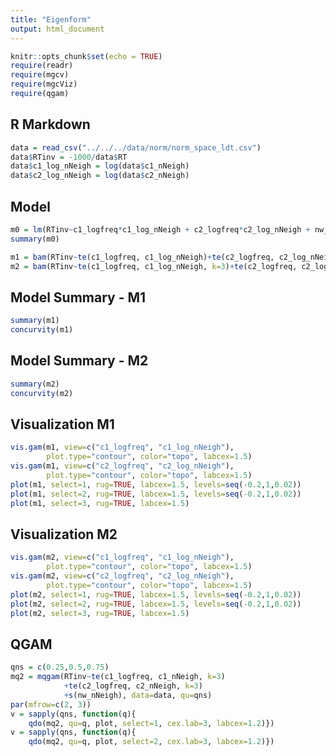```yaml
---
title: "Eigenform"
output: html_document
---
```


```r
knitr::opts_chunk$set(echo = TRUE)
require(readr)
require(mgcv)
require(mgcViz)
require(qgam)
```

## R Markdown


```r
data = read_csv("../../../data/norm/norm_space_ldt.csv")
data$RTinv = -1000/data$RT
data$c1_log_nNeigh = log(data$c1_nNeigh)
data$c2_log_nNeigh = log(data$c2_nNeigh)
```

## Model

```r
m0 = lm(RTinv~c1_logfreq*c1_log_nNeigh + c2_logfreq*c2_log_nNeigh + nw_nNeigh, data=data)
summary(m0)

```
```r
m1 = bam(RTinv~te(c1_logfreq, c1_log_nNeigh)+te(c2_logfreq, c2_log_nNeigh)+s(nw_nNeigh), data=data)
m2 = bam(RTinv~te(c1_logfreq, c1_log_nNeigh, k=3)+te(c2_logfreq, c2_log_nNeigh, k=3)+s(nw_nNeigh), data=data)
```

## Model Summary - M1
```r
summary(m1)
concurvity(m1)
```

## Model Summary - M2
```r
summary(m2)
concurvity(m2)
```

## Visualization M1
```r
vis.gam(m1, view=c("c1_logfreq", "c1_log_nNeigh"), 
        plot.type="contour", color="topo", labcex=1.5)
vis.gam(m1, view=c("c2_logfreq", "c2_log_nNeigh"), 
        plot.type="contour", color="topo", labcex=1.5)
plot(m1, select=1, rug=TRUE, labcex=1.5, levels=seq(-0.2,1,0.02))
plot(m1, select=2, rug=TRUE, labcex=1.5, levels=seq(-0.2,1,0.02))
plot(m1, select=3, rug=TRUE, labcex=1.5)
```

## Visualization M2
```r
vis.gam(m2, view=c("c1_logfreq", "c1_log_nNeigh"), 
        plot.type="contour", color="topo", labcex=1.5)
vis.gam(m2, view=c("c2_logfreq", "c2_log_nNeigh"), 
        plot.type="contour", color="topo", labcex=1.5)
plot(m2, select=1, rug=TRUE, labcex=1.5, levels=seq(-0.2,1,0.02))
plot(m2, select=2, rug=TRUE, labcex=1.5, levels=seq(-0.2,1,0.02))
plot(m2, select=3, rug=TRUE, labcex=1.5)
```

## QGAM
```r
qns = c(0.25,0.5,0.75)
mq2 = mqgam(RTinv~te(c1_logfreq, c1_nNeigh, k=3)
            +te(c2_logfreq, c2_nNeigh, k=3)
            +s(nw_nNeigh), data=data, qu=qns)
par(mfrow=c(2, 3))
v = sapply(qns, function(q){
    qdo(mq2, qu=q, plot, select=1, cex.lab=3, labcex=1.2)})
v = sapply(qns, function(q){
    qdo(mq2, qu=q, plot, select=2, cex.lab=3, labcex=1.2)})
```